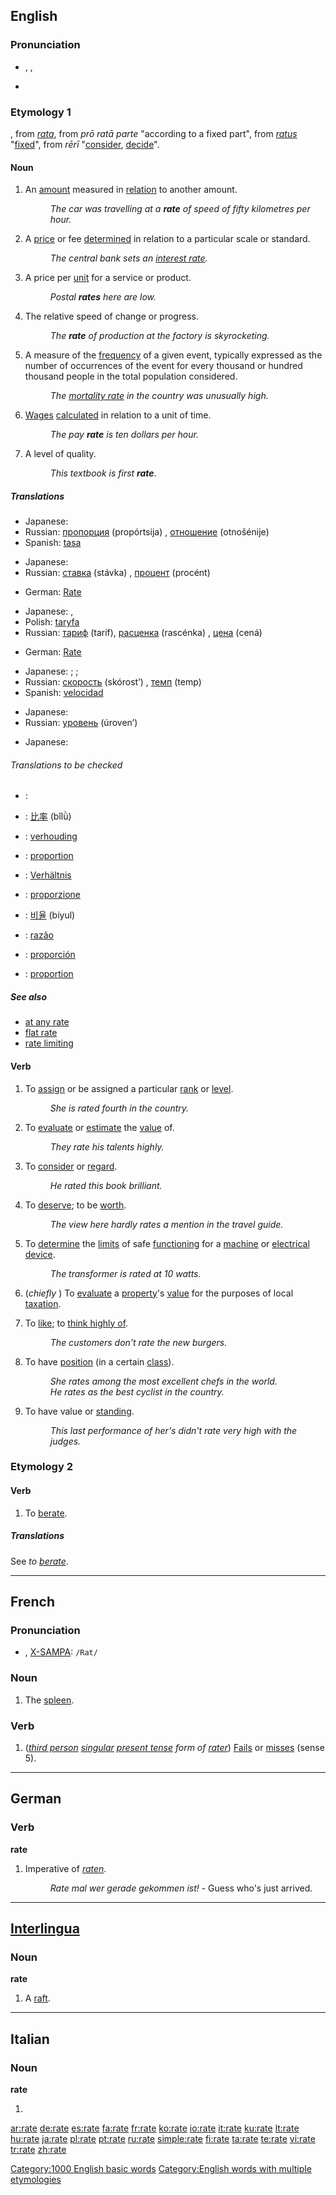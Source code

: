 {{see|Rate|raté}}
{{wikipedia|Rate (disambiguation)}}
==English==

===Pronunciation===
* {{IPA|/ɹeɪt/}}, {{SAMPA|/r\eIt/}}, {{enPR|r��āt}} <!-- :[[Rhymes: -eɪt]] except there aren't any... -->
* {{audio|en-us-rate.ogg|Audio (US)}}

===Etymology 1===
{{OF.}}, from {{ML.}} ''[[rata]]'', from {{L.}}''prō ratā parte'' "according to a fixed part", from ''[[ratus]]'' "[[fix]]ed", from ''rērī'' "[[consider]], [[decide]]".

====Noun====
{{wikipedia}}
{{en-noun}}

# An [[amount]] measured in [[relation]] to another amount.
#: ''The car was travelling at a '''rate''' of speed of fifty kilometres per hour.''
# A [[price]] or fee [[determined]] in relation to a particular scale or standard.
#: ''The central bank sets an [[interest rate]].''
# A price per [[unit]] for a service or product.
#: ''Postal '''rates''' here are low.''
# The relative speed of change or progress.
#: ''The '''rate''' of production at the factory is skyrocketing.''
# {{statistics}} A measure of the [[frequency]] of a given event, typically expressed as the number of occurrences of the event for every thousand or hundred thousand people in the total population considered.
#: ''The [[mortality rate]] in the country was unusually high.''
# [[wage|Wages]] [[calculate]]d in relation to a unit of time.
#: ''The pay '''rate''' is ten dollars per hour.''
# A level of quality.
#: ''This textbook is first '''rate'''''.

=====Translations=====
{{trans-top|an amount measured in relation to another amount}}
{{trans-mid}}
* Japanese: {{t|ja|sc=Jpan|比率|tr=hiritsu}}
* Russian: [[пропорция]] (propórtsija) {{f}}, [[отношение]] (otnošénije) {{n}}
* Spanish: [[tasa]] {{f}}
{{trans-bottom}}

{{trans-top|a price or fee determined in relation to a particular scale or standard}}
{{trans-mid}}
* Japanese: {{qualifier|fee}} {{t|ja|sc=Jpan|利率|tr=riritsu}}
* Russian: [[ставка]] (stávka) {{f}}, [[процент]] (procént) {{m}}
{{trans-bottom}}

{{trans-top|a price per unit for a service or product}}
* German: [[Rate]] {{f}}
{{trans-mid}}
* Japanese: {{t|ja|sc=Jpan|比率|tr=hiritsu}}, {{t|ja|sc=Jpan|割合|tr=wariai}}
* Polish: [[taryfa]] {{f}}
* Russian: [[тариф]] (taríf), [[расценка]] (rascénka) {{f}}, [[цена]] (cená) {{f}}
{{trans-bottom}}

{{trans-top|relative speed}}
* German: [[Rate]] {{f}}
{{trans-mid}}
* Japanese: {{t|ja|sc=Jpan|割合|tr=wariai}}; {{qualifier|production speed}} {{t|ja|sc=Jpan|生産速度|tr=hiritsu}}; {{qualifier|growth of a company, country}} {{t|ja|sc=Jpan|成長率|tr=seichōritsu}}
* Russian: [[скорость]] (skórost’) {{f}}, [[темп]] (temp) {{m}}
* Spanish: [[velocidad]] {{f}}
{{trans-bottom}}

{{trans-top|statistics: a measure of the frequency of a given event}}
{{trans-mid}}
* Japanese: {{qualifier|mortality rate}} {{t|ja|sc=Jpan|死亡率|tr=hiritsu}}
* Russian: [[уровень]] (úroven’) {{m}}
{{trans-bottom}}

{{trans-top|wages calculated in relation to a unit of time}}
{{trans-mid}}
{{trans-bottom}}

{{trans-top|a level of quality}}
{{trans-mid}}
* Japanese: {{t|ja|sc=Jpan|級|tr=kyū}}
{{trans-bottom}}

======Translations to be checked======
{{checktrans}}
{{trans-top|Ratio}}
* {{ttbc|Arabic}}: {{Arab|[[معدل]]}} {{IPAchar|(moʕáddal)}} {{m}}
* {{ttbc|Chinese}}: [[比率]] (bǐlǜ)
* {{ttbc|Dutch}}: [[verhouding]] {{f}}
* {{ttbc|French}}: [[proportion]] {{f}}
* {{ttbc|German}}: [[Verhältnis]] {{n}}
* {{ttbc|Italian}}: [[proporzione]] {{f}}
{{trans-mid}}
* {{ttbc|Korean}}: [[비율]] (biyul)
* {{ttbc|Portuguese}}: [[razão]] {{f}}
* {{ttbc|Spanish}}: [[proporción]] {{f}}
* {{ttbc|Swedish}}: [[proportion]] {{c}}
{{trans-bottom}}

=====See also=====
<!-- compounds -->
* [[at any rate]]
* [[flat rate]]
* [[rate limiting]]

====Verb====
{{en-verb|rat|ing}}

# {{transitive}} To [[assign]] or be assigned a particular [[rank]] or [[level]].
#: ''She is rated fourth in the country.''
# {{transitive}} To [[evaluate]] or [[estimate]] the [[value]] of.
#: ''They rate his talents highly.''
# {{transitive}} To [[consider]] or [[regard]].
#: ''He rated this book brilliant.''
# {{transitive}} To [[deserve]]; to be [[worth]].
#: ''The view here hardly rates a mention in the travel guide.''
# {{transitive}} To [[determine]] the [[limit]]s of safe [[function]]ing for a [[machine]] or [[electrical]] [[device]].
#: ''The transformer is rated at 10 watts.''
# {{transitive}} (''chiefly {{UK}}'') To [[evaluate]] a [[property]]'s [[value]] for the purposes of local [[taxation]].
# {{transitive}}  {{informal}} To [[like]]; to [[think highly of]].
#: ''The customers don't rate the new burgers.''
# {{intransitive}} To have [[position]] (in a certain [[class]]).
#: ''She rates among the most excellent chefs in the world.''
#: ''He rates as the best cyclist in the country.''
# {{intransitive}} To have value or [[standing]].
#: ''This last performance of her's didn't rate very high with the judges.''

===Etymology 2===

====Verb====
{{en-verb|rat|es}}

# {{transitive}} To [[berate]].

=====Translations=====
See ''to [[berate]]''.

[[Category:1000 English basic words]]
[[Category:English words with multiple etymologies]]

----

==French==

===Pronunciation===
* {{IPA|/ʁat/}}, [[w:X-SAMPA|X-SAMPA]]: <tt>/Rat/</tt>

===Noun===
{{fr-noun|f}}

# The [[spleen]].

===Verb===
{{infl|fr|verb form}}

#{{transitive}} (''[[third person]] [[singular]] [[present tense]] form of [[rater]]'') [[Fail]]s or [[miss]]es (sense 5).

----

==German==

===Verb===
'''rate'''

# Imperative of ''[[raten]]''.
#: ''Rate mal wer gerade gekommen ist!'' - Guess who's just arrived.

----

==[[Interlingua]]==

===Noun===
'''rate'''

# A [[raft]].

----

==Italian==

===Noun===
'''rate''' {{f}}

# {{plural of|[[rata]]|lang=Italian}}

[[ar:rate]]
[[de:rate]]
[[es:rate]]
[[fa:rate]]
[[fr:rate]]
[[ko:rate]]
[[io:rate]]
[[it:rate]]
[[ku:rate]]
[[lt:rate]]
[[hu:rate]]
[[ja:rate]]
[[pl:rate]]
[[pt:rate]]
[[ru:rate]]
[[simple:rate]]
[[fi:rate]]
[[ta:rate]]
[[te:rate]]
[[vi:rate]]
[[tr:rate]]
[[zh:rate]]
